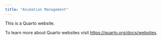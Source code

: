 ```yaml
---
title: "Animation Management"
---
```


This is a Quarto website.

To learn more about Quarto websites visit <https://quarto.org/docs/websites>.
